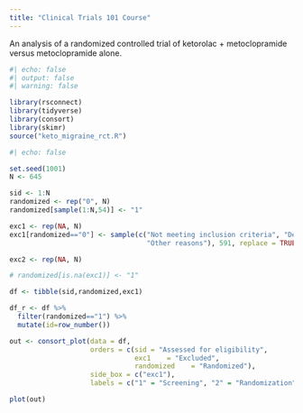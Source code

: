 ```yaml
---
title: "Clinical Trials 101 Course"
---
```


An analysis of a randomized controlled trial of ketorolac + metoclopramide versus metoclopramide alone.

```r
#| echo: false
#| output: false
#| warning: false

library(rsconnect)
library(tidyverse)
library(consort)
library(skimr)
source("keto_migraine_rct.R")

```

```r
#| echo: false

set.seed(1001)
N <- 645

sid <- 1:N
randomized <- rep("0", N)
randomized[sample(1:N,54)] <- "1"

exc1 <- rep(NA, N)
exc1[randomized=="0"] <- sample(c("Not meeting inclusion criteria", "Declined to participate",
                                  "Other reasons"), 591, replace = TRUE, prob = c(0.9, 0.06, 0.04))

exc2 <- rep(NA, N)

# randomized[is.na(exc1)] <- "1"

df <- tibble(sid,randomized,exc1)

df_r <- df %>%
  filter(randomized=="1") %>%
  mutate(id=row_number())

out <- consort_plot(data = df,
                    orders = c(sid = "Assessed for eligibility",
                               exc1    = "Excluded",
                               randomized    = "Randomized"),
                    side_box = c("exc1"),
                    labels = c("1" = "Screening", "2" = "Randomization"))

plot(out)


```
